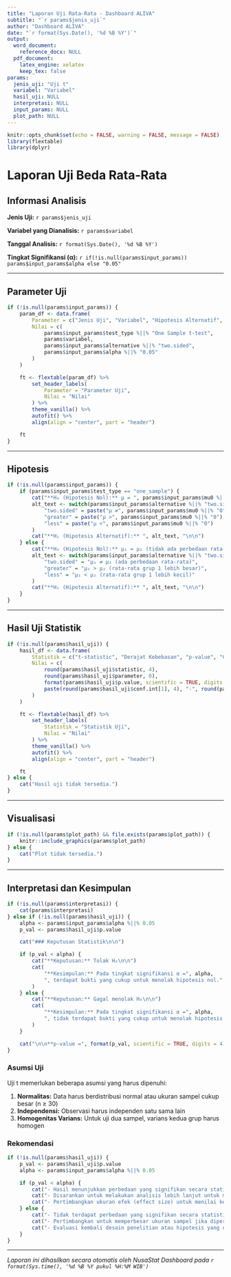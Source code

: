 ```yaml
---
title: "Laporan Uji Rata-Rata - Dashboard ALIVA"
subtitle: "`r params$jenis_uji`"
author: "Dashboard ALIVA"
date: "`r format(Sys.Date(), '%d %B %Y')`"
output:
  word_document:
    reference_docx: NULL
  pdf_document:
    latex_engine: xelatex
    keep_tex: false
params:
  jenis_uji: "Uji t"
  variabel: "Variabel"
  hasil_uji: NULL
  interpretasi: NULL
  input_params: NULL
  plot_path: NULL
---
```


```r
knitr::opts_chunk$set(echo = FALSE, warning = FALSE, message = FALSE)
library(flextable)
library(dplyr)
```

# Laporan Uji Beda Rata-Rata

## Informasi Analisis

**Jenis Uji:** `r params$jenis_uji`

**Variabel yang Dianalisis:** `r params$variabel`

**Tanggal Analisis:** `r format(Sys.Date(), '%d %B %Y')`

**Tingkat Signifikansi (α):** `r if(!is.null(params$input_params)) params$input_params$alpha else "0.05"`

---

## Parameter Uji

```r
if (!is.null(params$input_params)) {
    param_df <- data.frame(
        Parameter = c("Jenis Uji", "Variabel", "Hipotesis Alternatif", "Tingkat Signifikansi"),
        Nilai = c(
            params$input_params$test_type %||% "One Sample t-test",
            params$variabel,
            params$input_params$alternative %||% "two.sided",
            params$input_params$alpha %||% "0.05"
        )
    )

    ft <- flextable(param_df) %>%
        set_header_labels(
            Parameter = "Parameter Uji",
            Nilai = "Nilai"
        ) %>%
        theme_vanilla() %>%
        autofit() %>%
        align(align = "center", part = "header")

    ft
}
```

---

## Hipotesis

```r
if (!is.null(params$input_params)) {
    if (params$input_params$test_type == "one_sample") {
        cat("**H₀ (Hipotesis Nol):** μ = ", params$input_params$mu0 %||% "0", "\n\n")
        alt_text <- switch(params$input_params$alternative %||% "two.sided",
            "two.sided" = paste("μ ≠", params$input_params$mu0 %||% "0"),
            "greater" = paste("μ >", params$input_params$mu0 %||% "0"),
            "less" = paste("μ <", params$input_params$mu0 %||% "0")
        )
        cat("**H₁ (Hipotesis Alternatif):** ", alt_text, "\n\n")
    } else {
        cat("**H₀ (Hipotesis Nol):** μ₁ = μ₂ (tidak ada perbedaan rata-rata)\n\n")
        alt_text <- switch(params$input_params$alternative %||% "two.sided",
            "two.sided" = "μ₁ ≠ μ₂ (ada perbedaan rata-rata)",
            "greater" = "μ₁ > μ₂ (rata-rata grup 1 lebih besar)",
            "less" = "μ₁ < μ₂ (rata-rata grup 1 lebih kecil)"
        )
        cat("**H₁ (Hipotesis Alternatif):** ", alt_text, "\n\n")
    }
}
```

---

## Hasil Uji Statistik

```r
if (!is.null(params$hasil_uji)) {
    hasil_df <- data.frame(
        Statistik = c("t-statistic", "Derajat Kebebasan", "p-value", "Confidence Interval (95%)"),
        Nilai = c(
            round(params$hasil_uji$statistic, 4),
            round(params$hasil_uji$parameter, 0),
            format(params$hasil_uji$p.value, scientific = TRUE, digits = 4),
            paste(round(params$hasil_uji$conf.int[1], 4), "-", round(params$hasil_uji$conf.int[2], 4))
        )
    )

    ft <- flextable(hasil_df) %>%
        set_header_labels(
            Statistik = "Statistik Uji",
            Nilai = "Nilai"
        ) %>%
        theme_vanilla() %>%
        autofit() %>%
        align(align = "center", part = "header")

    ft
} else {
    cat("Hasil uji tidak tersedia.")
}
```

---

## Visualisasi

```r
if (!is.null(params$plot_path) && file.exists(params$plot_path)) {
    knitr::include_graphics(params$plot_path)
} else {
    cat("Plot tidak tersedia.")
}
```

---

## Interpretasi dan Kesimpulan

```r
if (!is.null(params$interpretasi)) {
    cat(params$interpretasi)
} else if (!is.null(params$hasil_uji)) {
    alpha <- params$input_params$alpha %||% 0.05
    p_val <- params$hasil_uji$p.value

    cat("### Keputusan Statistik\n\n")

    if (p_val < alpha) {
        cat("**Keputusan:** Tolak H₀\n\n")
        cat(
            "**Kesimpulan:** Pada tingkat signifikansi α =", alpha,
            ", terdapat bukti yang cukup untuk menolak hipotesis nol."
        )
    } else {
        cat("**Keputusan:** Gagal menolak H₀\n\n")
        cat(
            "**Kesimpulan:** Pada tingkat signifikansi α =", alpha,
            ", tidak terdapat bukti yang cukup untuk menolak hipotesis nol."
        )
    }

    cat("\n\n**p-value =", format(p_val, scientific = TRUE, digits = 4), "**")
}
```

### Asumsi Uji

Uji t memerlukan beberapa asumsi yang harus dipenuhi:

1. **Normalitas:** Data harus berdistribusi normal atau ukuran sampel cukup besar (n ≥ 30)
2. **Independensi:** Observasi harus independen satu sama lain
3. **Homogenitas Varians:** Untuk uji dua sampel, varians kedua grup harus homogen

### Rekomendasi

```r
if (!is.null(params$hasil_uji)) {
    p_val <- params$hasil_uji$p.value
    alpha <- params$input_params$alpha %||% 0.05

    if (p_val < alpha) {
        cat("- Hasil menunjukkan perbedaan yang signifikan secara statistik\n")
        cat("- Disarankan untuk melakukan analisis lebih lanjut untuk memahami praktikalitas perbedaan\n")
        cat("- Pertimbangkan ukuran efek (effect size) untuk menilai kepentingan praktis\n")
    } else {
        cat("- Tidak terdapat perbedaan yang signifikan secara statistik\n")
        cat("- Pertimbangkan untuk memperbesar ukuran sampel jika diperlukan\n")
        cat("- Evaluasi kembali desain penelitian atau hipotesis yang diajukan\n")
    }
}
```

---

*Laporan ini dihasilkan secara otomatis oleh NusaStat Dashboard pada `r format(Sys.time(), '%d %B %Y pukul %H:%M WIB')`*
